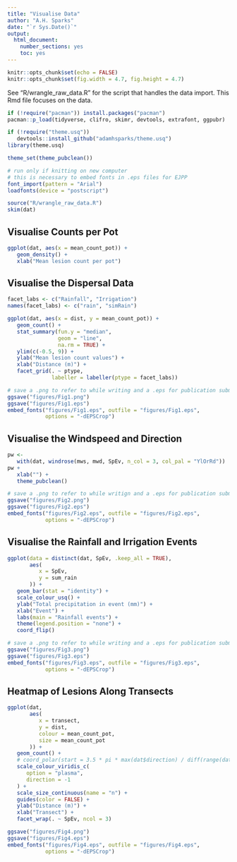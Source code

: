 ```yaml
---
title: "Visualise Data"
author: "A.H. Sparks"
date: "`r Sys.Date()`"
output:
  html_document:
    number_sections: yes
    toc: yes
---
```


```r
knitr::opts_chunk$set(echo = FALSE)
knitr::opts_chunk$set(fig.width = 4.7, fig.height = 4.7)
```

See "R/wrangle_raw_data.R" for the script that handles the data import. This
Rmd file focuses on the data.

```r
if (!require("pacman")) install.packages("pacman")
pacman::p_load(tidyverse, clifro, skimr, devtools, extrafont, ggpubr)

if (!require("theme.usq"))
   devtools::install_github("adamhsparks/theme.usq")
library(theme.usq)

theme_set(theme_pubclean())
```

```r
# run only if knitting on new computer
# this is necessary to embed fonts in .eps files for EJPP
font_import(pattern = "Arial")
loadfonts(device = "postscript") 
```

```r
source("R/wrangle_raw_data.R")
skim(dat)
```

## Visualise Counts per Pot

```r
ggplot(dat, aes(x = mean_count_pot)) +
   geom_density() +
   xlab("Mean lesion count per pot")
```

## Visualise the Dispersal Data

```r
facet_labs <- c("Rainfall", "Irrigation")
names(facet_labs) <- c("rain", "simRain")

ggplot(dat, aes(x = dist, y = mean_count_pot)) +
   geom_count() +
   stat_summary(fun.y = "median",
                geom = "line",
                na.rm = TRUE) +
   ylim(c(-0.5, 9)) +
   ylab("Mean lesion count values") +
   xlab("Distance (m)") +
   facet_grid(. ~ ptype,
              labeller = labeller(ptype = facet_labs))

# save a .png to refer to while writing and a .eps for publication submission
ggsave("figures/Fig1.png")
ggsave("figures/Fig1.eps")
embed_fonts("figures/Fig1.eps", outfile = "figures/Fig1.eps",
            options = "-dEPSCrop")
```

## Visualise the Windspeed and Direction

```r
pw <-
   with(dat, windrose(mws, mwd, SpEv, n_col = 3, col_pal = "YlOrRd"))
pw + 
   xlab("") + 
   theme_pubclean()

# save a .png to refer to while writign and a .eps for publication submission
ggsave("figures/Fig2.png")
ggsave("figures/Fig2.eps")
embed_fonts("figures/Fig2.eps", outfile = "figures/Fig2.eps",
            options = "-dEPSCrop")
```

## Visualise the Rainfall and Irrigation Events
```r
ggplot(data = distinct(dat, SpEv, .keep_all = TRUE),
       aes(
          x = SpEv,
          y = sum_rain
       )) +
   geom_bar(stat = "identity") +
   scale_colour_usq() +
   ylab("Total precipitation in event (mm)") +
   xlab("Event") +
   labs(main = "Rainfall events") +
   theme(legend.position = "none") +
   coord_flip()

# save a .png to refer to while writing and a .eps for publication submission
ggsave("figures/Fig3.png")
ggsave("figures/Fig3.eps")
embed_fonts("figures/Fig3.eps", outfile = "figures/Fig3.eps",
            options = "-dEPSCrop")
```

## Heatmap of Lesions Along Transects

```r
ggplot(dat,
       aes(
          x = transect,
          y = dist,
          colour = mean_count_pot,
          size = mean_count_pot
       )) +
   geom_count() +
   # coord_polar(start = 3.5 * pi * max(dat$direction) / diff(range(dat$direction))) +
   scale_colour_viridis_c(
      option = "plasma",
      direction = -1
   ) +
   scale_size_continuous(name = "n") +
   guides(color = FALSE) +
   ylab("Distance (m)") +
   xlab("Transect") +
   facet_wrap(. ~ SpEv, ncol = 3)

ggsave("figures/Fig4.png")
ggsave("figures/Fig4.eps")
embed_fonts("figures/Fig4.eps", outfile = "figures/Fig4.eps",
            options = "-dEPSCrop")
```

